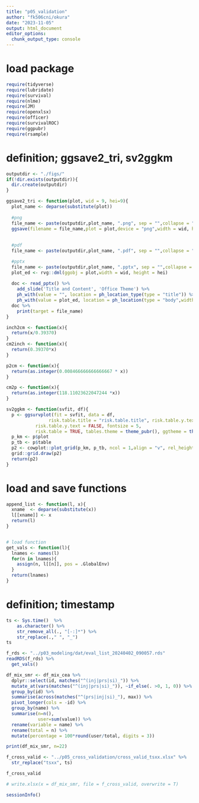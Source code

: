 ```yaml
---
title: "p05_validation"
author: "fk506cni/okura"
date: "2023-11-05"
output: html_document
editor_options: 
  chunk_output_type: console
---
```


# load package
```r
require(tidyverse)
require(lubridate)
require(survival)
require(nlme)
require(JM)
require(openxlsx)
require(officer)
require(survivalROC)
require(ggpubr)
require(rsample)
```

# definition; ggsave2_tri, sv2ggkm
```r

outputdir <- "./figs/"
if(!dir.exists(outputdir)){
  dir.create(outputdir)
}

ggsave2_tri <- function(plot, wid = 9, hei=9){
  plot_name <- deparse(substitute(plot))
  
  #png
  file_name <- paste(outputdir,plot_name, ".png", sep = "",collapse = "")
  ggsave(filename = file_name,plot = plot,device = "png",width = wid, height = hei,dpi = 300,units = "cm")
  
  
  #pdf
  file_name <- paste(outputdir,plot_name, ".pdf", sep = "",collapse = "")

  #pptx
  file_name <- paste(outputdir,plot_name, ".pptx", sep = "",collapse = "")
  plot_ed <- rvg::dml(ggobj = plot,width = wid, height = hei)
  
  doc <- read_pptx() %>%
    add_slide('Title and Content', 'Office Theme') %>%
    ph_with(value = "", location = ph_location_type(type = "title")) %>%
    ph_with(value = plot_ed, location = ph_location(type = "body",width = cm2inch(wid), height = cm2inch(hei),left = 2, top = 2))
  doc %>%
    print(target = file_name)
}

inch2cm <- function(x){
  return(x/0.39370)
}
cm2inch <- function(x){
  return(0.39370*x)
}

p2cm <- function(x){
  return(as.integer(0.008466666666666667 * x))
}

cm2p <- function(x){
  return(as.integer(118.11023622047244 *x))
}

sv2ggkm <- function(svfit, df){
  p <- ggsurvplot(fit = svfit, data = df,
                risk.table.title = "risk.table.title", risk.table.y.text.col = TRUE,
           risk.table.y.text = FALSE, fontsize = 5,
           risk.table = TRUE, tables.theme = theme_pubr(), ggtheme = theme_pubr())
  p_km <- p$plot
  p_tb <- p$table
  p2 <- cowplot::plot_grid(p_km, p_tb, ncol = 1,align = "v", rel_heights = c(3,1))
  grid::grid.draw(p2)
  return(p2)
}
```

# load and save functions
```r
append_list <- function(l, x){
  xname  <- deparse(substitute(x))
  l[[xname]] <- x
  return(l)
}


# load function
get_vals <- function(l){
  lnames <- names(l)
  for(n in lnames){
    assign(n, l[[n]], pos = .GlobalEnv)
  }
  return(lnames)
}
```

# definition; timestamp
```r
ts <- Sys.time()  %>% 
    as.character() %>% 
    str_remove_all(., "[-:]*") %>% 
    str_replace(.," ", "_")
ts
```


```r
f_rds <- "../p03_modeling/dat/eval_list_20240402_090057.rds"
readRDS(f_rds) %>%
  get_vals()
```


```r
df_mix_smr <- df_mix_cea %>% 
  dplyr::select(id, matches("^(inj|prs|si)_")) %>%
  mutate_at(vars(matches("^(inj|prs|si)_")), ~if_else(. >0, 1, 0)) %>%
  group_by(id) %>% 
  summarise(across(matches("^(prs|inj|si)_"), max)) %>%
  pivot_longer(cols = -id) %>%
  group_by(name) %>%
  summarise(n=n(),
            user=sum(value)) %>% 
  rename(variable = name) %>% 
  rename(total = n) %>% 
  mutate(percentage = 100*round(user/total, digits = 3))

print(df_mix_smr, n=22)

f_cross_valid <- "../p05_cross_validation/cross_valid_tsxx.xlsx" %>% 
  str_replace("tsxx", ts)

f_cross_valid

# write.xlsx(x = df_mix_smr, file = f_cross_valid, overwrite = T)
```

```r
sessionInfo()
```

